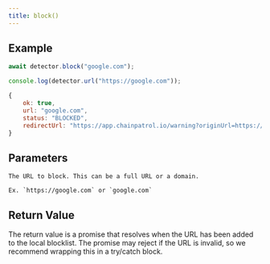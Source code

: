 ```yaml
---
title: block()
---
```


## Example

<CodeGroup>

```js Code
await detector.block("google.com");

console.log(detector.url("https://google.com"));
```

```js Output
{
    ok: true,
    url: "google.com",
    status: "BLOCKED",
    redirectUrl: "https://app.chainpatrol.io/warning?originUrl=https://google.com"
}
```

</CodeGroup>

## Parameters

<ParamField body="url" type="string" required>

    The URL to block. This can be a full URL or a domain.

    Ex. `https://google.com` or `google.com`

</ParamField>

## Return Value

The return value is a promise that resolves when the URL has been added to the local blocklist. The promise may
reject if the URL is invalid, so we recommend wrapping this in a try/catch block.
